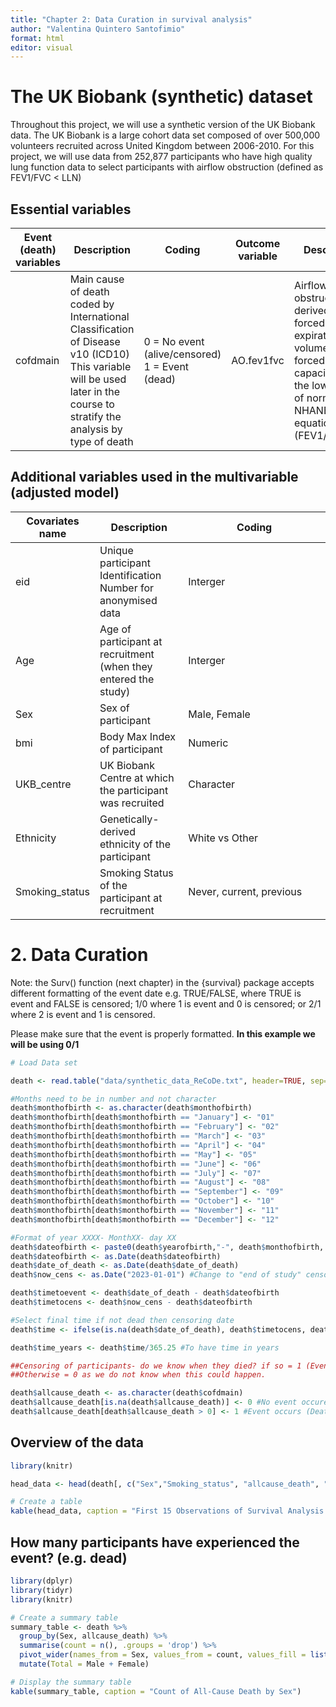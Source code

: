 ```yaml
---
title: "Chapter 2: Data Curation in survival analysis"
author: "Valentina Quintero Santofimio"
format: html
editor: visual
---
```


# The UK Biobank (synthetic) dataset

Throughout this project, we will use a synthetic version of the UK Biobank data. The UK Biobank is a large cohort data set composed of over 500,000 volunteers recruited across United Kingdom between 2006-2010. For this project, we will use data from 252,877 participants who have high quality lung function data to select participants with airflow obstruction (defined as FEV1/FVC \< LLN)

## Essential variables

| **Event (death) variables** | **Description**                                                                                                                                                           | **Coding**                                     | **Outcome variable** | **Description**                                                                                                                                              | **Coding**                                         |
|------------|------------|------------|------------|------------|------------|
| cofdmain                    | Main cause of death coded by International Classification of Disease v10 (ICD10) This variable will be used later in the course to stratify the analysis by type of death | 0 = No event (alive/censored) 1 = Event (dead) | AO.fev1fvc           | Airflow obstruction derived as: forced expiratory volume at 1 s/ forced vital capacity below the lower limit of normal (from NHANES equations) (FEV1/FVCLLN) | 0 = No airflow obstruction 1 = Airflow obstruction |

## Additional variables used in the multivariable (adjusted model)

| Covariates name | Description                                                     | Coding                   |
|---------------|---------------------|------------------------------------|
| eid             | Unique participant Identification Number for anonymised data    | Interger                 |
| Age             | Age of participant at recruitment (when they entered the study) | Interger                 |
| Sex             | Sex of participant                                              | Male, Female             |
| bmi             | Body Max Index of participant                                   | Numeric                  |
| UKB_centre      | UK Biobank Centre at which the participant was recruited        | Character                |
| Ethnicity       | Genetically-derived ethnicity of the participant                | White vs Other           |
| Smoking_status  | Smoking Status of the participant at recruitment                | Never, current, previous |

# 2. Data Curation

Note: the Surv() function (next chapter) in the {survival} package accepts different formatting of the event date e.g. TRUE/FALSE, where TRUE is event and FALSE is censored; 1/0 where 1 is event and 0 is censored; or 2/1 where 2 is event and 1 is censored.

Please make sure that the event is properly formatted. **In this example we will be using 0/1**

```r
# Load Data set 

death <- read.table("data/synthetic_data_ReCoDe.txt", header=TRUE, sep="\t")

#Months need to be in number and not character
death$monthofbirth <- as.character(death$monthofbirth)
death$monthofbirth[death$monthofbirth == "January"] <- "01"
death$monthofbirth[death$monthofbirth == "February"] <- "02"
death$monthofbirth[death$monthofbirth == "March"] <- "03"
death$monthofbirth[death$monthofbirth == "April"] <- "04"
death$monthofbirth[death$monthofbirth == "May"] <- "05"
death$monthofbirth[death$monthofbirth == "June"] <- "06"
death$monthofbirth[death$monthofbirth == "July"] <- "07"
death$monthofbirth[death$monthofbirth == "August"] <- "08"
death$monthofbirth[death$monthofbirth == "September"] <- "09"
death$monthofbirth[death$monthofbirth == "October"] <- "10"
death$monthofbirth[death$monthofbirth == "November"] <- "11"
death$monthofbirth[death$monthofbirth == "December"] <- "12"

#Format of year XXXX- MonthXX- day XX 
death$dateofbirth <- paste0(death$yearofbirth,"-", death$monthofbirth, "-01")
death$dateofbirth <- as.Date(death$dateofbirth)
death$date_of_death <- as.Date(death$date_of_death)
death$now_cens <- as.Date("2023-01-01") #Change to "end of study" censoring date

death$timetoevent <- death$date_of_death - death$dateofbirth 
death$timetocens <- death$now_cens - death$dateofbirth 

#Select final time if not dead then censoring date
death$time <- ifelse(is.na(death$date_of_death), death$timetocens, death$timetoevent)

death$time_years <- death$time/365.25 #To have time in years

##Censoring of participants- do we know when they died? if so = 1 (Event occurs)
##Otherwise = 0 as we do not know when this could happen. 

death$allcause_death <- as.character(death$cofdmain)
death$allcause_death[is.na(death$allcause_death)] <- 0 #No event occured (ALIVE)
death$allcause_death[death$allcause_death > 0] <- 1 #Event occurs (Death)
```

## Overview of the data

```r
library(knitr)

head_data <- head(death[, c("Sex","Smoking_status", "allcause_death", "time_years")], 15)

# Create a table
kable(head_data, caption = "First 15 Observations of Survival Analysis Data")

```

## How many participants have experienced the event? (e.g. dead)

```r

library(dplyr)
library(tidyr)
library(knitr)

# Create a summary table
summary_table <- death %>%
  group_by(Sex, allcause_death) %>%
  summarise(count = n(), .groups = 'drop') %>%
  pivot_wider(names_from = Sex, values_from = count, values_fill = list(count = 0)) %>%
  mutate(Total = Male + Female)

# Display the summary table
kable(summary_table, caption = "Count of All-Cause Death by Sex")

```
